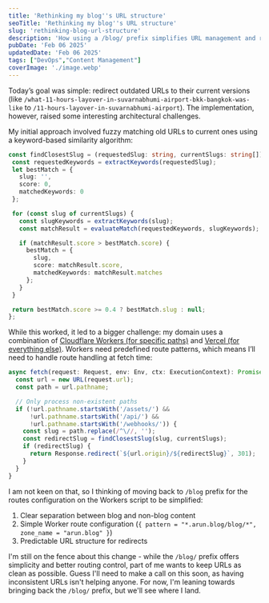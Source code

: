 ```yaml
---
title: 'Rethinking my blog''s URL structure'
seoTitle: 'Rethinking my blog''s URL structure'
slug: 'rethinking-blog-url-structure'
description: 'How using a /blog/ prefix simplifies URL management and routing in static sites.'
pubDate: 'Feb 06 2025'
updatedDate: 'Feb 06 2025'
tags: ["DevOps","Content Management"]
coverImage: './image.webp'
---
```


Today’s goal was simple: redirect outdated URLs to their current versions (like `/what-11-hours-layover-in-suvarnabhumi-airport-bkk-bangkok-was-like` to `/11-hours-layover-in-suvarnabhumi-airport`). The implementation, however, raised some interesting architectural challenges.


My initial approach involved fuzzy matching old URLs to current ones using a keyword-based similarity algorithm:


```typescript
const findClosestSlug = (requestedSlug: string, currentSlugs: string[]): string | null => {
 const requestedKeywords = extractKeywords(requestedSlug);
 let bestMatch = {
   slug: '',
   score: 0,
   matchedKeywords: 0
 };

 for (const slug of currentSlugs) {
   const slugKeywords = extractKeywords(slug);
   const matchResult = evaluateMatch(requestedKeywords, slugKeywords);

   if (matchResult.score > bestMatch.score) {
     bestMatch = {
       slug,
       score: matchResult.score,
       matchedKeywords: matchResult.matches
     };
   }
 }

 return bestMatch.score >= 0.4 ? bestMatch.slug : null;
};
```


While this worked, it led to a bigger challenge: my domain uses a combination of [Cloudflare Workers (for specific paths)](https://github.com/arunsathiya/portfolio-workers/blob/db4c73c0bd84ca1fd5770b1ccaa48ae1503f5f18/wrangler.toml#L6-L23) and [Vercel (for everything else)](https://github.com/arunsathiya/portfolio). Workers need predefined route patterns, which means I’ll need to handle route handling at fetch time:


```typescript
async fetch(request: Request, env: Env, ctx: ExecutionContext): Promise<Response> {
  const url = new URL(request.url);
  const path = url.pathname;

  // Only process non-existent paths
  if (!url.pathname.startsWith('/assets/') && 
      !url.pathname.startsWith('/api/') && 
      !url.pathname.startsWith('/webhooks/')) {
    const slug = path.replace(/^\//, '');
    const redirectSlug = findClosestSlug(slug, currentSlugs);
    if (redirectSlug) {
      return Response.redirect(`${url.origin}/${redirectSlug}`, 301);
    }
  }
}
```


I am not keen on that, so I thinking of moving back to `/blog` prefix for the routes configuration on the Workers script to be simplified:

1. Clear separation between blog and non-blog content
2. Simple Worker route configuration (`{ pattern = "*.arun.blog/blog/*", zone_name = "arun.blog" }`)
3. Predictable URL structure for redirects

I'm still on the fence about this change - while the `/blog/` prefix offers simplicity and better routing control, part of me wants to keep URLs as clean as possible. Guess I'll need to make a call on this soon, as having inconsistent URLs isn't helping anyone. For now, I'm leaning towards bringing back the `/blog/` prefix, but we'll see where I land.

